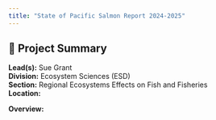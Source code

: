 ```yaml
---
title: "State of Pacific Salmon Report 2024-2025"
---
```


## 🧬 Project Summary

**Lead(s):** Sue Grant  
**Division:** Ecosystem Sciences (ESD)  
**Section:** Regional Ecosystems Effects on Fish and Fisheries  
**Location:**   

**Overview:**  

